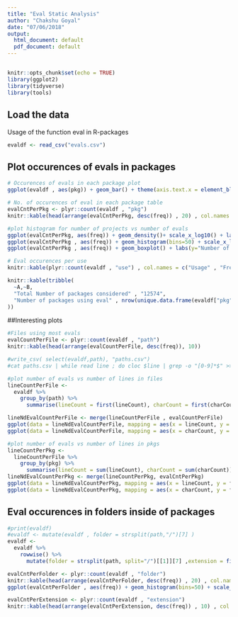 ```yaml
---
title: "Eval Static Analysis"
author: "Chakshu Goyal"
date: "07/06/2018"
output:
  html_document: default
  pdf_document: default
---
```


## 
```r
knitr::opts_chunk$set(echo = TRUE)
library(ggplot2)
library(tidyverse)
library(tools)
```

## Load the data
Usage of the function eval in R-packages
```r
evaldf <- read_csv("evals.csv")
```

## Plot occurences of evals in packages
```r
# Occurences of evals in each package plot
ggplot(evaldf , aes(pkg)) + geom_bar() + theme(axis.text.x = element_blank()) + labs(y="Number of evals", x="packages", title="Figurative distribution of the usage of eval in various packages")

# No. of occurences of eval in each package table
evalCntPerPkg <- plyr::count(evaldf , "pkg")
knitr::kable(head(arrange(evalCntPerPkg, desc(freq)) , 20) , col.names = c("Package" , "Number of evals"))

#plot histogram for number of projects vs number of evals
ggplot(evalCntPerPkg, aes(freq)) + geom_density()+ scale_x_log10() + labs(y="Number of projects (density)", x="Number of Evals - (log scaled)", title="Evals distribution in the packages")
ggplot(evalCntPerPkg , aes(freq)) + geom_histogram(bins=50) + scale_x_log10() + labs(y="Number of projects", x="Number of Evals", title="Evals distribution in the packages - histogram")
ggplot(evalCntPerPkg , aes(freq)) + geom_boxplot() + labs(y="Number of Evals", x="Packages", title="Evals distribution in the packages - boxplot")

# Eval occurences per use
knitr::kable(plyr::count(evaldf , "use") , col.names = c("Usage" , "Frequency"))

knitr::kable(tribble(
  ~A,~B,
  "Total Number of packages considered" , "12574",
  "Number of packages using eval" , nrow(unique.data.frame(evaldf["pkg"]))
))

```

##Interesting plots 
```r
#Files using most evals
evalCountPerFile <- plyr::count(evaldf , "path")
knitr::kable(head(arrange(evalCountPerFile, desc(freq)), 10))

#write_csv( select(evaldf,path), "paths.csv")
#cat paths.csv | while read line ; do cloc $line | grep -o "[0-9]*$" >> "lines.txt" ; done

#plot number of evals vs number of lines in files
lineCountPerFile <- 
  evaldf %>%
    group_by(path) %>%
      summarise(lineCount = first(lineCount), charCount = first(charCount), pkg = first(pkg))

lineNdEvalCountPerFile <- merge(lineCountPerFile , evalCountPerFile)
ggplot(data = lineNdEvalCountPerFile, mapping = aes(x = lineCount, y = freq)) + geom_point() + labs(y="Number of Evals", x="Number of lines", title="Eval usage per lines in files")
ggplot(data = lineNdEvalCountPerFile, mapping = aes(x = charCount, y = freq)) + geom_point() + labs(y="Number of Evals", x="Number of chars", title="Eval usage per char in files")

#plot number of evals vs number of lines in pkgs
lineCountPerPkg <- 
  lineCountPerFile %>%
    group_by(pkg) %>%
      summarise(lineCount = sum(lineCount), charCount = sum(charCount))
lineNdEvalCountPerPkg <- merge(lineCountPerPkg, evalCntPerPkg)
ggplot(data = lineNdEvalCountPerPkg, mapping = aes(x = lineCount, y = freq)) + geom_point() + labs(y="Number of Evals", x="Number of lines", title="Eval usage per lines in packages")
ggplot(data = lineNdEvalCountPerPkg, mapping = aes(x = charCount, y = freq)) + geom_point() + labs(y="Number of Evals", x="Number of chars", title="Eval usage per char in packages")
```

## Eval occurences in folders inside of packages
```r
#print(evaldf)
#evaldf <- mutate(evaldf , folder = strsplit(path,"/")[7] )
evaldf <- 
  evaldf %>% 
    rowwise() %>% 
      mutate(folder = strsplit(path, split="/")[[1]][7] ,extension = file_ext(path)  )

evalCntPerFolder <- plyr::count(evaldf , "folder")
knitr::kable(head(arrange(evalCntPerFolder, desc(freq)) , 20) , col.names = c("Folder" , "Number of evals"))
ggplot(evalCntPerFolder , aes(freq)) + geom_histogram(bins=50) + scale_x_log10() + labs(y="Number of Folders", x="Number of Evals", title="Evals distribution in the folders - histogram")

evalCntPerExtension <- plyr::count(evaldf , "extension")
knitr::kable(head(arrange(evalCntPerExtension, desc(freq)) , 10) , col.names = c("File Type  " , "Number of evals"))

```